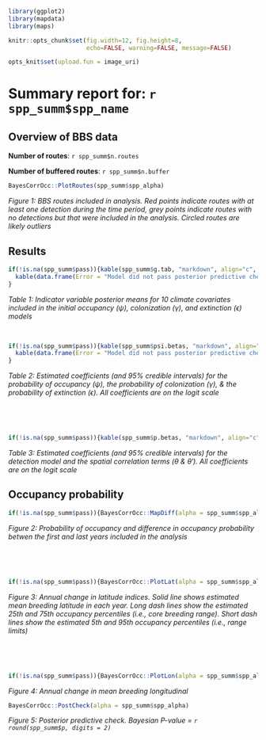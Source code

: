 ```r
library(ggplot2)
library(mapdata)
library(maps)

knitr::opts_chunk$set(fig.width=12, fig.height=8, 
                      echo=FALSE, warning=FALSE, message=FALSE)

opts_knit$set(upload.fun = image_uri)

```
# Summary report for: `r spp_summ$spp_name`


## Overview of BBS data

**Number of routes**: `r spp_summ$n.routes`  

**Number of buffered routes**: `r spp_summ$n.buffer`

```r
BayesCorrOcc::PlotRoutes(spp_summ$spp_alpha)
```
*Figure 1: BBS routes included in analysis. Red points indicate routes with at least one detection during the time period, grey points indicate routes with no detections but that were included in the analysis. Circled routes are likely outliers*


## Results

```r
if(!is.na(spp_summ$pass)){kable(spp_summ$g.tab, "markdown", align="c", padding=2)}else{
  kable(data.frame(Error = "Model did not pass posterior predictive checks"), format = "markdown", align="c")
}
```
*Table 1: Indicator variable posterior means for 10 climate covariates included in the initial occupancy ($\psi$), colonization ($\gamma$), and extinction ($\epsilon$) models*  

&nbsp;
&nbsp;

```r
if(!is.na(spp_summ$pass)){kable(spp_summ$psi.betas, "markdown", align="c", padding=2)}else{
  kable(data.frame(Error = "Model did not pass posterior predictive checks"), format = "markdown", align="c")
}
```
*Table 2: Estimated coefficients (and 95% credible intervals) for the probability of occupancy ($\psi$), the probability of colonization ($\gamma$), & the probability of extinction ($\epsilon$). All coefficients are on the logit scale*  

&nbsp;

&nbsp;


```r
if(!is.na(spp_summ$pass)){kable(spp_summ$p.betas, "markdown", align="c", padding=2)}
```
*Table 3: Estimated coefficients (and 95% credible intervals) for the detection model and the spatial correlation terms ($\theta$ & $\theta'$). All coefficients are on the logit scale*  


## Occupancy probability
```r
if(!is.na(spp_summ$pass)){BayesCorrOcc::MapDiff(alpha = spp_summ$spp_alpha)}
```
*Figure 2: Probability of occupancy and difference in occupancy probability betwen the first and last years included in the analysis*

&nbsp;

&nbsp;

```r
if(!is.na(spp_summ$pass)){BayesCorrOcc::PlotLat(alpha = spp_summ$spp_alpha)}
```
*Figure 3: Annual change in latitude indices. Solid line shows estimated mean breeding latitude in each year. Long dash lines show the estimated 25th and 75th occupancy percentiles (i.e., core breeding range). Short dash lines show the estimated 5th and 95th occupancy percentiles (i.e., range limits)*   

&nbsp;

&nbsp;


```r
if(!is.na(spp_summ$pass)){BayesCorrOcc::PlotLon(alpha = spp_summ$spp_alpha)}
```
*Figure 4: Annual change in mean breeding longitudinal*   


```r
BayesCorrOcc::PostCheck(alpha = spp_summ$spp_alpha)
```
*Figure 5: Posterior predictive check. Bayesian P-value = `r round(spp_summ$p, digits = 2)`*   


